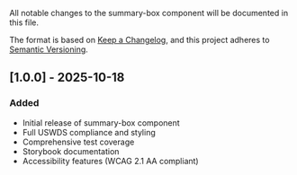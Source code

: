 
<Meta title="Data Display/Summary Box/Changelog" />

All notable changes to the summary-box component will be documented in this file.

The format is based on [Keep a Changelog](https://keepachangelog.com/en/1.0.0/),
and this project adheres to [Semantic Versioning](https://semver.org/spec/v2.0.0.html).

## [1.0.0] - 2025-10-18

### Added

- Initial release of summary-box component
- Full USWDS compliance and styling
- Comprehensive test coverage
- Storybook documentation
- Accessibility features (WCAG 2.1 AA compliant)
